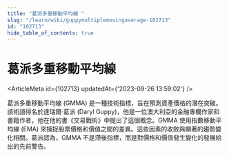 ```yaml
---
title: "葛派多重移動平均線 "
slug: "/learn/wiki/guppymultiplemovingaverage-102713"
id: "102713"
hide_table_of_contents: true
---
```



# 葛派多重移動平均線 

<ArticleMeta id={102713} updatedAt={'2023-09-26 13:59:02'} />
<div className='border-solid border-b border-t-0 my-4 border-[var(--ifm-color-gray-300)]' />

葛派多重移動平均線 (GMMA) 是一種技術指標，旨在預測資產價格的潛在突破。該術語得名於達瑞爾·葛派 (Daryl Guppy)，他是一位澳大利亞的金融專欄作家和書籍作者，他在他的書《交易戰術》中提出了這個概念。GMMA 使用指數移動平均線 (EMA) 來捕捉股票價格和價值之間的差異。這些因素的收斂與顯著的趨勢變化相關。葛派認為，GMMA 不是滯後指標，而是對價格和價值發生變化的發展給出的先前警告。
